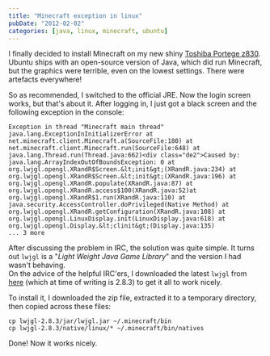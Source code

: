 ```yaml
---
title: "Minecraft exception in linux"
pubDate: "2012-02-02"
categories: [java, linux, minecraft, ubuntu]
---
```


I finally decided to install Minecraft on my new shiny [Toshiba Portege z830](https://blog.stevenocchipinti.com/2011/12/toshiba-portege-z830.html).  
Ubuntu ships with an open-source version of Java, which did run Minecraft, but the graphics were terrible, even on the lowest settings. There were artefacts everywhere!

So as recommended, I switched to the official JRE. Now the login screen works, but that's about it. After logging in, I just got a black screen and the following exception in the console:

```
Exception in thread "Minecraft main thread"
java.lang.ExceptionInInitializerError at
net.minecraft.client.Minecraft.a(SourceFile:180) at
net.minecraft.client.Minecraft.run(SourceFile:648) at
java.lang.Thread.run(Thread.java:662)<div class="de2">Caused by: java.lang.ArrayIndexOutOfBoundsException: 0 at
org.lwjgl.opengl.XRandR$Screen.&lt;init&gt;(XRandR.java:234) at
org.lwjgl.opengl.XRandR$Screen.&lt;init&gt;(XRandR.java:196) at
org.lwjgl.opengl.XRandR.populate(XRandR.java:87) at
org.lwjgl.opengl.XRandR.access$100(XRandR.java:52)at
org.lwjgl.opengl.XRandR$1.run(XRandR.java:110) at
java.security.AccessController.doPrivileged(Native Method) at
org.lwjgl.opengl.XRandR.getConfiguration(XRandR.java:108) at
org.lwjgl.opengl.LinuxDisplay.init(LinuxDisplay.java:618) at
org.lwjgl.opengl.Display.&lt;clinit&gt;(Display.java:135)
... 3 more
```

After discussing the problem in IRC, the solution was quite simple. It turns out `lwjgl` is a "_Light Weight Java Game Library_" and the version I had wasn't behaving.  
On the advice of the helpful IRC'ers, I downloaded the latest `lwjgl` from [here](http://sourceforge.net/projects/java-game-lib/files/Official%20Releases/) (which at time of writing is 2.8.3) to get it all to work nicely.

To install it, I downloaded the zip file, extracted it to a temporary directory, then copied across these files:

```
cp lwjgl-2.8.3/jar/lwjgl.jar ~/.minecraft/bin
cp lwjgl-2.8.3/native/linux/* ~/.minecraft/bin/natives
```

Done! Now it works nicely.
